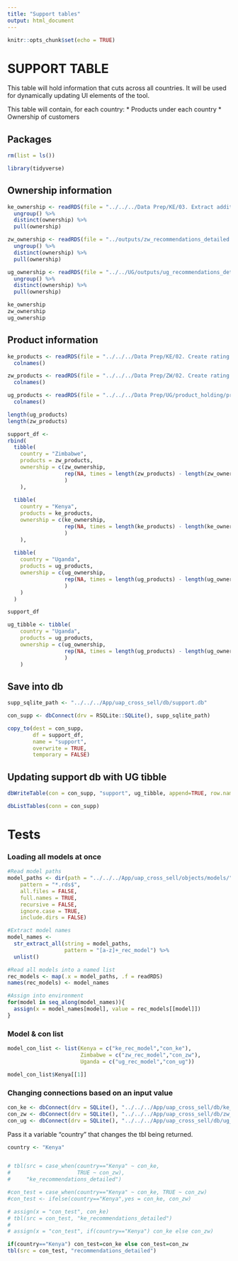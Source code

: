 ```yaml
---
title: "Support tables"
output: html_document
---
```


```r
knitr::opts_chunk$set(echo = TRUE)
```


# SUPPORT TABLE

This table will hold information that cuts across all countries. It will be used for dynamically updating UI elements of the tool. 

This table will contain, for each country:
* Products under each country
* Ownership of customers

## Packages

```r
rm(list = ls())

library(tidyverse)
```


## Ownership information

```r
ke_ownership <- readRDS(file = "../../../Data Prep/KE/03. Extract additional customer details/outputs/ke_recommendations_detailed.rds") %>%
  ungroup() %>%
  distinct(ownership) %>%
  pull(ownership)

zw_ownership <- readRDS(file = "../outputs/zw_recommendations_detailed.rds") %>%
  ungroup() %>%
  distinct(ownership) %>%
  pull(ownership)

ug_ownership <- readRDS(file = "../../UG/outputs/ug_recommendations_detailed.rds") %>% 
  ungroup() %>% 
  distinct(ownership) %>% 
  pull(ownership)

ke_ownership
zw_ownership
ug_ownership
```

## Product information

```r
ke_products <- readRDS(file = "../../../Data Prep/KE/02. Create rating matrices/outputs/products_rating_matrix.rds") %>%
  colnames()

zw_products <- readRDS(file = "../../../Data Prep/ZW/02. Create rating matrices/outputs/products_rating_matrix.rds") %>%
  colnames()

ug_products <- readRDS(file = "../../../Data Prep/UG/product_holding/products_rating_matrix.rds") %>% 
  colnames()

length(ug_products)
length(zw_products)
```


```r
support_df <-
rbind(
  tibble(
    country = "Zimbabwe",
    products = zw_products,
    ownership = c(zw_ownership,
                  rep(NA, times = length(zw_products) - length(zw_ownership))
                  )
    ),
  
  tibble(
    country = "Kenya",
    products = ke_products,
    ownership = c(ke_ownership,
                  rep(NA, times = length(ke_products) - length(ke_ownership))
                  )
    ),
  
  tibble(
    country = "Uganda",
    products = ug_products,
    ownership = c(ug_ownership,
                  rep(NA, times = length(ug_products) - length(ug_ownership))
                  )
    )
  )

support_df
```

```r
ug_tibble <- tibble(
    country = "Uganda",
    products = ug_products,
    ownership = c(ug_ownership,
                  rep(NA, times = length(ug_products) - length(ug_ownership))
                  )
    )
```


## Save into db

```r
supp_sqlite_path <- "../../../App/uap_cross_sell/db/support.db"
```


```r
con_supp <- dbConnect(drv = RSQLite::SQLite(), supp_sqlite_path)
```


```r
copy_to(dest = con_supp, 
        df = support_df, 
        name = "support", 
        overwrite = TRUE, 
        temporary = FALSE)
```


## Updating support db with UG tibble
```r
dbWriteTable(con = con_supp, "support", ug_tibble, append=TRUE, row.names = FALSE)
```



```r
dbListTables(conn = con_supp)
```


# Tests

### Loading all models at once

```r
#Read model paths
model_paths <- dir(path = "../../../App/uap_cross_sell/objects/models/",
    pattern = "*.rds$", 
    all.files = FALSE, 
    full.names = TRUE, 
    recursive = FALSE, 
    ignore.case = TRUE, 
    include.dirs = FALSE)

#Extract model names
model_names <- 
  str_extract_all(string = model_paths,
                  pattern = "[a-z]+_rec_model") %>% 
  unlist()

#Read all models into a named list
rec_models <- map(.x = model_paths, .f = readRDS)
names(rec_models) <- model_names

#Assign into environment
for(model in seq_along(model_names)){
  assign(x = model_names[model], value = rec_models[[model]])
}


```

### Model & con list

```r
model_con_list <- list(Kenya = c("ke_rec_model","con_ke"),
                       Zimbabwe = c("zw_rec_model","con_zw"),
                       Uganda = c("ug_rec_model","con_ug"))
```


```r
model_con_list$Kenya[[1]]
```


### Changing connections based on an input value

```r
con_ke <- dbConnect(drv = SQLite(), "../../../App/uap_cross_sell/db/ke_cs.db") 
con_zw <- dbConnect(drv = SQLite(), "../../../App/uap_cross_sell/db/zw_cs.db") 
con_ug <- dbConnect(drv = SQLite(), "../../../App/uap_cross_sell/db/ug_cs.db") 
```

Pass it a variable "country" that changes the tbl being returned.

```r
country <- "Kenya"


# tbl(src = case_when(country=="Kenya" ~ con_ke,
#                     TRUE ~ con_zw), 
#     "ke_recommendations_detailed")

#con_test = case_when(country=="Kenya" ~ con_ke, TRUE ~ con_zw)
#con_test <- ifelse(country=="Kenya",yes = con_ke, con_zw)

# assign(x = "con_test", con_ke)
# tbl(src = con_test, "ke_recommendations_detailed")
# 
# assign(x = "con_test", if(country=="Kenya") con_ke else con_zw)

if(country=="Kenya") con_test=con_ke else con_test=con_zw
tbl(src = con_test, "recommendations_detailed")
```




